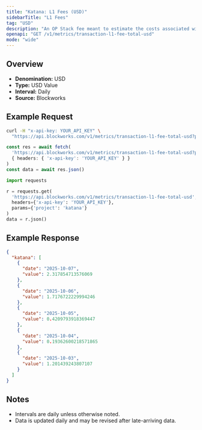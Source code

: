 ```yaml
---
title: "Katana: L1 Fees (USD)"
sidebarTitle: "L1 Fees"
tag: "USD"
description: "An OP Stack fee meant to estimate the costs associated with posting data to the L1 that is attributed to the user's transaction fee"
openapi: "GET /v1/metrics/transaction-l1-fee-total-usd"
mode: "wide"
---
```


## Overview

- **Denomination:** USD
- **Type:** USD Value
- **Interval:** Daily
- **Source:** Blockworks

## Example Request

<CodeGroup>

```bash cURL
curl -H "x-api-key: YOUR_API_KEY" \
  "https://api.blockworks.com/v1/metrics/transaction-l1-fee-total-usd?project=katana"
```

```typescript TypeScript
const res = await fetch(
  'https://api.blockworks.com/v1/metrics/transaction-l1-fee-total-usd?project=katana',
  { headers: { 'x-api-key': 'YOUR_API_KEY' } }
)
const data = await res.json()
```

```python Python
import requests

r = requests.get(
  'https://api.blockworks.com/v1/metrics/transaction-l1-fee-total-usd',
  headers={'x-api-key': 'YOUR_API_KEY'},
  params={'project': 'katana'}
)
data = r.json()
```

</CodeGroup>

## Example Response

```json
{
  "katana": [
    {
      "date": "2025-10-07",
      "value": 2.317854713576069
    },
    {
      "date": "2025-10-06",
      "value": 1.7176722229994246
    },
    {
      "date": "2025-10-05",
      "value": 0.4209793918369447
    },
    {
      "date": "2025-10-04",
      "value": 0.19362600218571865
    },
    {
      "date": "2025-10-03",
      "value": 1.201439243807107
    }
  ]
}
```

## Notes
- Intervals are daily unless otherwise noted.
- Data is updated daily and may be revised after late-arriving data.